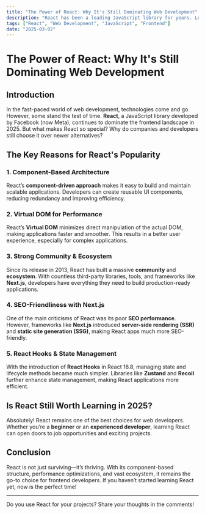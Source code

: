 ```yaml
---
title: "The Power of React: Why It's Still Dominating Web Development"
description: "React has been a leading JavaScript library for years. Let's explore why it's still the top choice for developers in 2025."
tags: ["React", "Web Development", "JavaScript", "Frontend"]
date: "2025-03-02"
---
```


# The Power of React: Why It's Still Dominating Web Development

## Introduction
In the fast-paced world of web development, technologies come and go. However, some stand the test of time. **React**, a JavaScript library developed by Facebook (now Meta), continues to dominate the frontend landscape in 2025. But what makes React so special? Why do companies and developers still choose it over newer alternatives?

## The Key Reasons for React's Popularity

### 1. **Component-Based Architecture**
React’s **component-driven approach** makes it easy to build and maintain scalable applications. Developers can create reusable UI components, reducing redundancy and improving efficiency.

### 2. **Virtual DOM for Performance**
React’s **Virtual DOM** minimizes direct manipulation of the actual DOM, making applications faster and smoother. This results in a better user experience, especially for complex applications.

### 3. **Strong Community & Ecosystem**
Since its release in 2013, React has built a massive **community** and **ecosystem**. With countless third-party libraries, tools, and frameworks like **Next.js**, developers have everything they need to build production-ready applications.

### 4. **SEO-Friendliness with Next.js**
One of the main criticisms of React was its poor **SEO performance**. However, frameworks like **Next.js** introduced **server-side rendering (SSR)** and **static site generation (SSG)**, making React apps much more SEO-friendly.

### 5. **React Hooks & State Management**
With the introduction of **React Hooks** in React 16.8, managing state and lifecycle methods became much simpler. Libraries like **Zustand** and **Recoil** further enhance state management, making React applications more efficient.

## Is React Still Worth Learning in 2025?
Absolutely! React remains one of the best choices for web developers. Whether you’re a **beginner** or an **experienced developer**, learning React can open doors to job opportunities and exciting projects.

## Conclusion
React is not just surviving—it’s thriving. With its component-based structure, performance optimizations, and vast ecosystem, it remains the go-to choice for frontend developers. If you haven’t started learning React yet, now is the perfect time!

---

Do you use React for your projects? Share your thoughts in the comments!

